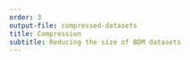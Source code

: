 ```yaml
---
order: 3
output-file: compressed-datasets
title: Compression
subtitle: Reducing the size of BDM datasets
---
```

